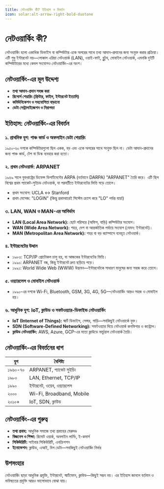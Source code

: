 ```yaml
---
title: নেটওয়ার্কিং কী? ইতিহাস ও বিবর্তন
icon: solar:alt-arrow-right-bold-duotone
---
```


# নেটওয়ার্কিং কী?

নেটওয়ার্কিং হলো একাধিক ডিভাইস বা কম্পিউটার একে অপরের সাথে তথ্য আদান-প্রদানের জন্য সংযুক্ত করার প্রক্রিয়া। এটি শুধু ইন্টারনেট নয়—লোকাল এরিয়া নেটওয়ার্ক (LAN), ওয়াই-ফাই, ব্লুটুথ, মোবাইল নেটওয়ার্ক, এমনকি দুইটি কম্পিউটারের মধ্যে কেবল সংযোগও নেটওয়ার্কিং-এর অংশ।

## নেটওয়ার্কিং-এর মূল উদ্দেশ্য

- **তথ্য আদান-প্রদান সহজ করা**
- **রিসোর্স শেয়ারিং (প্রিন্টার, ফাইল, ইন্টারনেট ইত্যাদি)**
- **কমিউনিকেশন ও সহযোগিতা বাড়ানো**
- **ডেটা সেন্ট্রালাইজেশন ও নিরাপত্তা**

## ইতিহাস: নেটওয়ার্কিং-এর বিবর্তন

### ১. প্রাথমিক যুগ: পাঞ্চ কার্ড ও অফলাইন ডেটা শেয়ারিং

১৯৫০-৬০ দশকে কম্পিউটারগুলো ছিল একক, বড় এবং একে অপরের সাথে সংযুক্ত ছিল না। ডেটা আদান-প্রদানের জন্য পাঞ্চ কার্ড, টেপ বা ডিস্ক ব্যবহার করা হতো।

### ২. প্রথম নেটওয়ার্ক: ARPANET

১৯৬৯ সালে যুক্তরাষ্ট্রের ডিফেন্স ডিপার্টমেন্টের ARPA (বর্তমানে DARPA) "ARPANET" তৈরি করে। এটি ছিল বিশ্বের প্রথম প্যাকেট-সুইচড নেটওয়ার্ক, যা পরবর্তীতে ইন্টারনেটের ভিত্তি গড়ে তোলে।

- প্রথম সংযোগ: UCLA ↔ Stanford
- প্রথম মেসেজ: "LOGIN" (কিন্তু প্রথমবারেই সিস্টেম ক্র্যাশ করে "LO" পর্যন্ত যায়!)

### ৩. LAN, WAN ও MAN-এর আবির্ভাব

- **LAN (Local Area Network):** ছোট পরিসরে (অফিস, বাড়ি) কম্পিউটার সংযোগ।
- **WAN (Wide Area Network):** শহর, দেশ বা আন্তর্জাতিক পর্যায়ে সংযোগ (যেমন: ইন্টারনেট)।
- **MAN (Metropolitan Area Network):** শহর বা বড় ক্যাম্পাসে ব্যবহৃত নেটওয়ার্ক।

### ৪. ইন্টারনেটের উত্থান

- ১৯৮৩: TCP/IP প্রোটোকল চালু হয়, যা আজকের ইন্টারনেটের ভিত্তি।
- ১৯৯০: ARPANET বন্ধ, কিন্তু ইন্টারনেট দ্রুত ছড়িয়ে পড়ে।
- ১৯৯১: World Wide Web (WWW) উদ্ভাবন—ইন্টারনেটকে সাধারণ মানুষের জন্য সহজ করে তোলে।

### ৫. ওয়্যারলেস ও মোবাইল নেটওয়ার্ক

- ১৯৯০-এর দশকে Wi-Fi, Bluetooth, GSM, 3G, 4G, 5G—নেটওয়ার্কিং আরও সহজ ও মোবাইল হয়।

### ৬. আধুনিক যুগ: IoT, ক্লাউড ও সফটওয়্যার-ডিফাইন্ড নেটওয়ার্কিং

- **IoT (Internet of Things):** স্মার্ট ডিভাইস, সেন্সর, গাড়ি—সবকিছুই নেটওয়ার্কে যুক্ত।
- **SDN (Software-Defined Networking):** সফটওয়্যার দিয়ে নেটওয়ার্ক কনফিগার ও কন্ট্রোল।
- **ক্লাউড নেটওয়ার্কিং:** AWS, Azure, GCP-এর মতো ক্লাউডে ভার্চুয়াল নেটওয়ার্ক তৈরি।

## নেটওয়ার্কিং-এর বিবর্তনের ধাপ

| যুগ | বৈশিষ্ট্য |
|-----|-----------|
| ১৯৬০-৭০ | ARPANET, প্যাকেট সুইচিং |
| ১৯৮০ | LAN, Ethernet, TCP/IP |
| ১৯৯০ | ইন্টারনেট, ওয়েব, ওয়্যারলেস |
| ২০০০ | Wi-Fi, Broadband, Mobile |
| ২০১০+ | IoT, SDN, ক্লাউড |

## নেটওয়ার্কিং-এর গুরুত্ব

- **তথ্য প্রবাহ:** আধুনিক সমাজে তথ্য প্রবাহের মেরুদণ্ড
- **বিজনেস ও শিক্ষা:** রিমোট ওয়ার্ক, অনলাইন লার্নিং, ই-কমার্স
- **সিকিউরিটি:** সাইবার সিকিউরিটি, এনক্রিপশন
- **ইনোভেশন:** ক্লাউড, এআই, বিগ ডেটা—সবকিছুই নেটওয়ার্কিং নির্ভর

## উপসংহার

নেটওয়ার্কিং ছাড়া আধুনিক প্রযুক্তি, ইন্টারনেট, স্মার্টফোন, ক্লাউড—কিছুই সম্ভব নয়। এর ইতিহাস জানলে বর্তমান ও ভবিষ্যতের প্রযুক্তি আরও ভালোভাবে বোঝা যায়।
